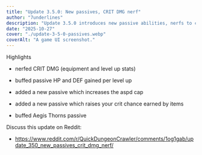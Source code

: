 ```yaml
---
title: "Update 3.5.0: New passives, CRIT DMG nerf"
author: "7underlines"
description: "Update 3.5.0 introduces new passive abilities, nerfs to critical damage, and buffs to health and defense growth."
date: "2025-10-27"
cover: "./update-3-5-0-passives.webp"
coverAlt: "A game UI screenshot."
---
```


Highlights

- nerfed CRIT DMG (equipment and level up stats)

- buffed passive HP and DEF gained per level up

- added a new passive which increases the aspd cap

- added a new passive which raises your crit chance earned by items

- buffed Aegis Thorns passive




Discuss this update on Reddit:

- https://www.reddit.com/r/QuickDungeonCrawler/comments/1og1gab/update_350_new_passives_crit_dmg_nerf/

